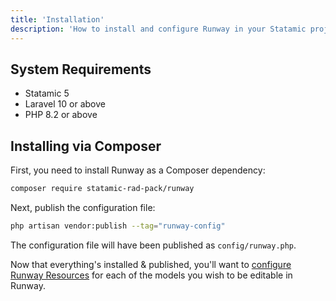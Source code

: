 ```yaml
---
title: 'Installation'
description: 'How to install and configure Runway in your Statamic project.'
---
```


## System Requirements

-   Statamic 5
-   Laravel 10 or above
-   PHP 8.2 or above

## Installing via Composer

First, you need to install Runway as a Composer dependency:

```sh
composer require statamic-rad-pack/runway
```

Next, publish the configuration file:

```sh
php artisan vendor:publish --tag="runway-config"
```

The configuration file will have been published as `config/runway.php`.

Now that everything's installed & published, you'll want to [configure Runway Resources](/resources) for each of the models you wish to be editable in Runway.
